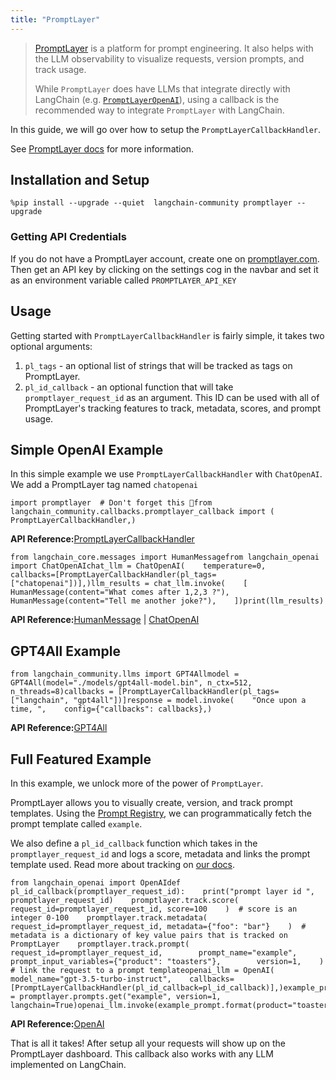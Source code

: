 ```yaml
---
title: "PromptLayer"
---
```


> [PromptLayer](https://docs.promptlayer.com/introduction) is a platform for prompt engineering. It also helps with the LLM observability to visualize requests, version prompts, and track usage.
>
> While `PromptLayer` does have LLMs that integrate directly with LangChain (e.g. [`PromptLayerOpenAI`](/src/oss/integrations/llms/promptlayer_openai)), using a callback is the recommended way to integrate `PromptLayer` with LangChain.

In this guide, we will go over how to setup the `PromptLayerCallbackHandler`.

See [PromptLayer docs](https://docs.promptlayer.com/languages/langchain) for more information.

## Installation and Setup

```
%pip install --upgrade --quiet  langchain-community promptlayer --upgrade
```

### Getting API Credentials

If you do not have a PromptLayer account, create one on [promptlayer.com](https://www.promptlayer.com). Then get an API key by clicking on the settings cog in the navbar and set it as an environment variable called `PROMPTLAYER_API_KEY`

## Usage

Getting started with `PromptLayerCallbackHandler` is fairly simple, it takes two optional arguments:

1. `pl_tags` - an optional list of strings that will be tracked as tags on PromptLayer.
2. `pl_id_callback` - an optional function that will take `promptlayer_request_id` as an argument. This ID can be used with all of PromptLayer's tracking features to track, metadata, scores, and prompt usage.

## Simple OpenAI Example

In this simple example we use `PromptLayerCallbackHandler` with `ChatOpenAI`. We add a PromptLayer tag named `chatopenai`

```
import promptlayer  # Don't forget this 🍰from langchain_community.callbacks.promptlayer_callback import (    PromptLayerCallbackHandler,)
```

**API Reference:**[PromptLayerCallbackHandler](https://python.langchain.com/api_reference/community/callbacks/langchain_community.callbacks.promptlayer_callback.PromptLayerCallbackHandler.html)

```
from langchain_core.messages import HumanMessagefrom langchain_openai import ChatOpenAIchat_llm = ChatOpenAI(    temperature=0,    callbacks=[PromptLayerCallbackHandler(pl_tags=["chatopenai"])],)llm_results = chat_llm.invoke(    [        HumanMessage(content="What comes after 1,2,3 ?"),        HumanMessage(content="Tell me another joke?"),    ])print(llm_results)
```

**API Reference:**[HumanMessage](https://python.langchain.com/api_reference/core/messages/langchain_core.messages.human.HumanMessage.html) | [ChatOpenAI](https://python.langchain.com/api_reference/openai/chat_models/langchain_openai.chat_models.base.ChatOpenAI.html)

## GPT4All Example

```
from langchain_community.llms import GPT4Allmodel = GPT4All(model="./models/gpt4all-model.bin", n_ctx=512, n_threads=8)callbacks = [PromptLayerCallbackHandler(pl_tags=["langchain", "gpt4all"])]response = model.invoke(    "Once upon a time, ",    config={"callbacks": callbacks},)
```

**API Reference:**[GPT4All](https://python.langchain.com/api_reference/community/llms/langchain_community.llms.gpt4all.GPT4All.html)

## Full Featured Example

In this example, we unlock more of the power of `PromptLayer`.

PromptLayer allows you to visually create, version, and track prompt templates. Using the [Prompt Registry](https://docs.promptlayer.com/features/prompt-registry), we can programmatically fetch the prompt template called `example`.

We also define a `pl_id_callback` function which takes in the `promptlayer_request_id` and logs a score, metadata and links the prompt template used. Read more about tracking on [our docs](https://docs.promptlayer.com/features/prompt-history/request-id).

```
from langchain_openai import OpenAIdef pl_id_callback(promptlayer_request_id):    print("prompt layer id ", promptlayer_request_id)    promptlayer.track.score(        request_id=promptlayer_request_id, score=100    )  # score is an integer 0-100    promptlayer.track.metadata(        request_id=promptlayer_request_id, metadata={"foo": "bar"}    )  # metadata is a dictionary of key value pairs that is tracked on PromptLayer    promptlayer.track.prompt(        request_id=promptlayer_request_id,        prompt_name="example",        prompt_input_variables={"product": "toasters"},        version=1,    )  # link the request to a prompt templateopenai_llm = OpenAI(    model_name="gpt-3.5-turbo-instruct",    callbacks=[PromptLayerCallbackHandler(pl_id_callback=pl_id_callback)],)example_prompt = promptlayer.prompts.get("example", version=1, langchain=True)openai_llm.invoke(example_prompt.format(product="toasters"))
```

**API Reference:**[OpenAI](https://python.langchain.com/api_reference/openai/llms/langchain_openai.llms.base.OpenAI.html)

That is all it takes! After setup all your requests will show up on the PromptLayer dashboard. This callback also works with any LLM implemented on LangChain.
